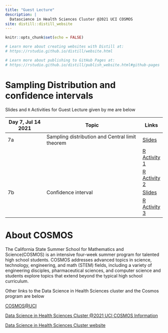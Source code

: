 ```yaml
---
title: "Guest Lecture"
description: |
  Datascience in Health Sciences Cluster @2021 UCI COSMOS 
site: distill::distill_website
---
```


```r
knitr::opts_chunk$set(echo = FALSE)

# Learn more about creating websites with Distill at:
# https://rstudio.github.io/distill/website.html

# Learn more about publishing to GitHub Pages at:
# https://rstudio.github.io/distill/publish_website.html#github-pages

```



# Sampling Distribution and confidence intervals

Slides and `R` Activities for Guest Lecture given by me are below 

| Day 7, Jul 14 2021         | Topic                             | Links |
|---------------|------------------------------------|-------|
| 7a  | Sampling distribution  and Central limit theorem  |[Slides](slides/07_a_samplingDistn.html) |
|        |    | [R Activity 1](slides/07_a_Lab_1_samplingDist.html) |
|        |    | [R Activity 2](slides/07_a_Lab_2_clt.Rmd) |
| 7b | Confidence interval |[Slides](slides/07_b_ci_prop.html) |
|        |    | [R Activity 3](slides/07_b_Lab_ci_mean.html) |


# About COSMOS 

The California State Summer School for Mathematics and Science(COSMOS) is an intensive four-week summer program for talented high school students. COSMOS addresses advanced topics in science, technology, engineering, and math (STEM) fields, including a variety of engineering disciples, pharmaceutical sciences, and computer science and students explore topics that extend beyond the typical high school curriculum.

Other links to the Data Science in Health Sciences cluster and the Cosmos program are below 


[COSMOS\@UCI](https://www.cosmos.uci.edu/)

[Data Science in Health Sciences Cluster \@2021 UCI COSMOS Information](https://www.cosmos.uci.edu/welcome-to-your-new-website/cluster-1-data-science-in-health-sciences/)

[Data Science in Health Sciences Cluster website](https://uci-dshs.netlify.app/)
